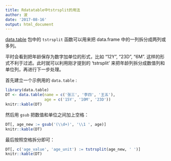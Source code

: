 ```yaml
---
title: Rdatatable中tstrsplit的用法
author: 波
date: '2017-08-16'
output: html_document
---
```


[data.table](http://rdatatable.com) 包中的 `tstrsplit` 函数可以用来把 data.frame 中的一列拆分成两列或多列。

平时会看到把年龄保存为数字加单位的形式，比如 "12Y", "23D", "6M". 这样的形式不利于过滤。此时就可以利用刚才提到的 'tstrsplit' 来把年龄列拆分成数值列和单位列，再进行下一步处理。

首先建立一个示例用的 `data.table` : 
```r
library(data.table)
DT <- data.table(name = c('张三', '李四', '王五'),
                 age = c('15Y', '10M', '23D'))
knitr::kable(DT)
```

然后用 `gsub` 把数值和单位之间加上空格：
```r
DT[, age_new := gsub('(\\d+)', '\\1 ', age)]
knitr::kable(DT)
```

最后按照空格拆分即可：
```r
DT[, c('age_value', 'age_unit') := tstrsplit(age_new, ' ')]
knitr::kable(DT)
```

